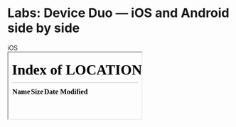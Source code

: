 # Labs: Device Duo — iOS and Android side by side


<Meta title="Labs/Device Duo" />

<div style={{ display: 'grid', gridTemplateColumns: '1fr 1fr', gap: 16 }}>
  <div style={{ display: 'grid', placeItems: 'center' }}>
    <div style={{ fontSize: 12, marginBottom: 6, color: '#64748b' }}>iOS</div>
    <div style={{ border: '1px solid rgba(148,163,184,0.25)', borderRadius: 24, padding: 10, width: 380, height: 760, background: 'black', boxShadow: '0 8px 24px rgba(0,0,0,0.35)' }}>
      <iframe
        title="iOS preview"
        src="/?path=/story/ui-quiz-quizscreen--default&globals=platform:ios"
        style={{ width: '100%', height: '100%', border: '0', borderRadius: 18, background: 'white' }}
      />
    </div>
  </div>
  <div style={{ display: 'grid', placeItems: 'center' }}>
    <div style={{ fontSize: 12, marginBottom: 6, color: '#64748b' }}>Android</div>
    <div style={{ border: '1px solid rgba(148,163,184,0.25)', borderRadius: 24, padding: 10, width: 380, height: 760, background: 'black', boxShadow: '0 8px 24px rgba(0,0,0,0.35)' }}>
      <iframe
        title="Android preview"
        src="/?path=/story/ui-quiz-quizscreen--default&globals=platform:android"
        style={{ width: '100%', height: '100%', border: '0', borderRadius: 18, background: 'white' }}
      />
    </div>
  </div>
</div>

<p style={{ fontSize: 12, color: '#94a3b8', marginTop: 8 }}>
  Tip: change the story id in the iframe src to preview any story side-by-side (keep globals=platform set to ios/android).
</p>

